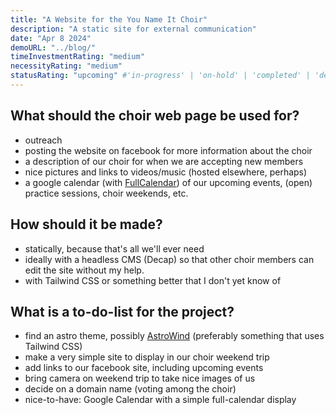 ```yaml
---
title: "A Website for the You Name It Choir"
description: "A static site for external communication"
date: "Apr 8 2024"
demoURL: "../blog/"
timeInvestmentRating: "medium"  
necessityRating: "medium"
statusRating: "upcoming" #'in-progress' | 'on-hold' | 'completed' | 'delayed' | 'upcoming' | 'cancelled' | 'under-review' | 'needs-attention' | 'awaiting-feedback' | 'testing-phase' | 'polishing'
---
```


## What should the choir web page be used for?
- outreach
- posting the website on facebook for more information about the choir
- a description of our choir for when we are accepting new members
- nice pictures and links to videos/music (hosted elsewhere, perhaps)
- a google calendar (with [FullCalendar](https://fullcalendar.io/)) of our upcoming events, (open) practice sessions, choir weekends, etc.

## How should it be made?
- statically, because that's all we'll ever need
- ideally with a headless CMS (Decap) so that other choir members can edit the site without my help.
- with Tailwind CSS or something better that I don't yet know of

## What is a to-do-list for the project?
- find an astro theme, possibly [AstroWind](https://astro.build/themes/details/astrowind/) (preferably something that uses Tailwind CSS)
- make a very simple site to display in our choir weekend trip
- add links to our facebook site, including upcoming events
- bring camera on weekend trip to take nice images of us
- decide on a domain name (voting among the choir)
- nice-to-have: Google Calendar with a simple full-calendar display
